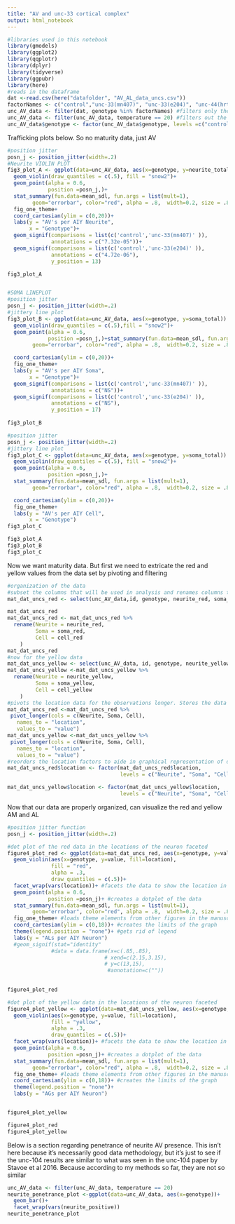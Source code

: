 ```yaml
---
title: "AV and unc-33 cortical complex"
output: html_notebook
---
```

```r
#libraries used in this notebook
library(gmodels)
library(ggplot2)
library(qqplotr)
library(dplyr)
library(tidyverse)
library(ggpubr)
library(here)
#reads in the dataframe
dat <-read.csv(here("datafolder", "AV_AL_data_uncs.csv"))
factorNames <- c("control","unc-33(mn407)", "unc-33(e204)", "unc-44(hrt-2)","unc-104(e1265)") #defines the genotypes to be analyzed 
unc_AV_data <- filter(dat, genotype %in% factorNames) #filters only the factors (genotypes) to be analyzed
unc_AV_data <- filter(unc_AV_data, temperature == 20) #filters out the 25 degree data
unc_AV_data$genotype <- factor(unc_AV_data$genotype, levels =c("control","unc-33(mn407)", "unc-33(e204)", "unc-44(hrt-2)","unc-104(e1265)")) #reorders the genotypes so that they are organized in the proper way for visual presentation


```

Trafficking plots below. So no maturity data, just AV

```r
#position jitter
posn_j <- position_jitter(width=.2)
#Neurite VIOLIN PLOT
fig3_plot_A <- ggplot(data=unc_AV_data, aes(x=genotype, y=neurite_total)) +
  geom_violin(draw_quantiles = c(.5), fill = "snow2")+
  geom_point(alpha = 0.6,
             position =posn_j,)+
  stat_summary(fun.data=mean_sdl, fun.args = list(mult=1), 
        geom="errorbar", color="red", alpha = .8,  width=0.2, size = .8) +
  fig_one_theme+
  coord_cartesian(ylim = c(0,20))+
  labs(y = "AV's per AIY Neurite",
       x = "Genotype")+
  geom_signif(comparisons = list(c('control','unc-33(mn407)' )), 
              annotations = c("7.32e-05"))+
  geom_signif(comparisons = list(c('control','unc-33(e204)' )), 
              annotations = c("4.72e-06"),
              y_position = 13)  

fig3_plot_A


#SOMA LINEPLOT
#position jitter
posn_j <- position_jitter(width=.2)
#jittery line plot
fig3_plot_B <- ggplot(data=unc_AV_data, aes(x=genotype, y=soma_total)) +
  geom_violin(draw_quantiles = c(.5),fill = "snow2")+
  geom_point(alpha = 0.6,
             position =posn_j,)+stat_summary(fun.data=mean_sdl, fun.args = list(mult=1), 
        geom="errorbar", color="red", alpha = .8,  width=0.2, size = .8) +

  coord_cartesian(ylim = c(0,20))+
  fig_one_theme+
  labs(y = "AV's per AIY Soma",
       x = "Genotype")+
  geom_signif(comparisons = list(c('control','unc-33(mn407)' )), 
              annotations = c("NS"))+
  geom_signif(comparisons = list(c('control','unc-33(e204)' )), 
              annotations = c("NS"),
              y_position = 17)  
  
fig3_plot_B

#position jitter
posn_j <- position_jitter(width=.2)
#jittery line plot
fig3_plot_C <- ggplot(data=unc_AV_data, aes(x=genotype, y=soma_total)) +
  geom_violin(draw_quantiles = c(.5), fill = "snow2")+
  geom_point(alpha = 0.6,
             position =posn_j,)+
  stat_summary(fun.data=mean_sdl, fun.args = list(mult=1), 
        geom="errorbar", color="red", alpha = .8,  width=0.2, size = .8) +

  coord_cartesian(ylim = c(0,20))+
  fig_one_theme+
  labs(y = "AV's per AIY Cell",
       x = "Genotype")
fig3_plot_C
```


```r
fig3_plot_A
fig3_plot_B
fig3_plot_C
```
Now we want maturity data. But first we need to extricate the red and yellow values from the data set by pivoting and filtering

```r
#organization of the data
#subset the columns that will be used in analysis and renames columns to more readable names
mat_dat_uncs_red <- select(unc_AV_data,id, genotype, neurite_red, soma_red, cell_red)

mat_dat_uncs_red
mat_dat_uncs_red <- mat_dat_uncs_red %>% 
  rename(Neurite = neurite_red,
         Soma = soma_red,
         Cell = cell_red
    )
mat_dat_uncs_red
#now for the yellow data
mat_dat_uncs_yellow <- select(unc_AV_data, id, genotype, neurite_yellow, soma_yellow, cell_yellow)
mat_dat_uncs_yellow <-mat_dat_uncs_yellow %>% 
  rename(Neurite = neurite_yellow,
         Soma = soma_yellow,
         Cell = cell_yellow
    )
#pivots the location data for the observations longer. Stores the data values under values column and the old column names under a new column named location.
mat_dat_uncs_red <-mat_dat_uncs_red %>%
 pivot_longer(cols = c(Neurite, Soma, Cell),
   names_to = "location",
   values_to = "value")
mat_dat_uncs_yellow <-mat_dat_uncs_yellow %>%
 pivot_longer(cols = c(Neurite, Soma, Cell),
   names_to = "location",
   values_to = "value")
#reorders the location factors to aide in graphical representation of data
mat_dat_uncs_red$location <- factor(mat_dat_uncs_red$location,
                                    levels = c("Neurite", "Soma", "Cell"))

mat_dat_uncs_yellow$location <- factor(mat_dat_uncs_yellow$location,
                                    levels = c("Neurite", "Soma", "Cell"))


```
Now that our data are properly organized, can visualize the red and yellow AM and AL
```r
#position jitter function
posn_j <- position_jitter(width=.2)

#dot plot of the red data in the locations of the neuron faceted
figure4_plot_red <- ggplot(data=mat_dat_uncs_red, aes(x=genotype, y=value, fill=location)) +
  geom_violin(aes(x=genotype, y=value, fill=location),
              fill = "red",
              alpha = .3,
              draw_quantiles = c(.5))+
  facet_wrap(vars(location))+ #facets the data to show the location in the cell of the red AG's
  geom_point(alpha = 0.6,
             position =posn_j)+ #creates a dotplot of the data
  stat_summary(fun.data=mean_sdl, fun.args = list(mult=1), 
        geom="errorbar", color="red", alpha = .8,  width=0.2, size = .8) + #creates an error bar based on one standard devation of the data
  fig_one_theme+ #loads theme elements from other figures in the manuscript
  coord_cartesian(ylim = c(0,18))+ #creates the limits of the graph
  theme(legend.position = "none")+ #gets rid of legend
  labs(y = "ALs per AIY Neuron")
  #geom_signif(stat="identity"
              #data = data.frame(x=c(.85,.85),
                               # xend=c(2.15,3.15),
                               # y=c(13,15),
                                #annotation=c(""))
              

figure4_plot_red

#dot plot of the yellow data in the locations of the neuron faceted
figure4_plot_yellow <- ggplot(data=mat_dat_uncs_yellow, aes(x=genotype, y=value, fill=location)) +
  geom_violin(aes(x=genotype, y=value, fill=location),
              fill = "yellow",
              alpha = .3,
              draw_quantiles = c(.5))+
  facet_wrap(vars(location))+ #facets the data to show the location in the cell of the red AG's
  geom_point(alpha = 0.6,
             position =posn_j)+ #creates a dotplot of the data
  stat_summary(fun.data=mean_sdl, fun.args = list(mult=1), 
        geom="errorbar", color="red", alpha = .8,  width=0.2, size = .8) + #creates an error bar based on one standard devation of the data
  fig_one_theme+ #loads theme elements from other figures in the manuscript
  coord_cartesian(ylim = c(0,18))+ #creates the limits of the graph
  theme(legend.position = "none")+
  labs(y = "AGs per AIY Neuron")


figure4_plot_yellow
```


```r
figure4_plot_red
figure4_plot_yellow

```

Below is a section regarding penetrance of neurite AV presence. This isn't here because it's necessarily good data methodology, but it's just to see if the unc-104 results are similar to what was seen in the unc-104 paper by Stavoe et al 2016. Because according to my methods so far, they are not so similar

```r
unc_AV_data <- filter(unc_AV_data, temperature == 20)
neurite_penetrance_plot <-ggplot(data=unc_AV_data, aes(x=genotype))+
  geom_bar()+
  facet_wrap(vars(neurite_positive))
neurite_penetrance_plot
```


